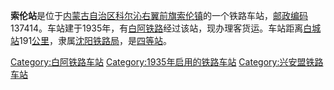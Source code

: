 {{noteTA
|1=zh-cn:始发车次; zh-hk:列車班次;
|2=zh-cn:车次; zh-hk:班次;
}}
{{Infobox China railway station 
|车站名称 = 索伦站
|车站名称拼音 = 
|电报码 = SNT
|拼音码 = SLU
|车站地址 = [[内蒙古自治区|内蒙古自治区]][[科尔沁右翼前旗|科尔沁右翼前旗]]
|归属 = [[沈阳铁路局|沈阳铁路局]]
|车站等级 = [[四等站_(中铁)|四等站]]
|线路 = [[白阿铁路|白阿铁路]]
}}
'''索伦站'''是位于[[内蒙古自治区|内蒙古自治区]][[科尔沁右翼前旗|科尔沁右翼前旗]][[索伦镇|索伦镇]]的一个铁路车站，[[邮政编码|邮政编码]]137414。车站建于1935年，有[[白阿铁路|白阿铁路]]经过该站，现办理客货运。车站距离[[白城站|白城站]]191[[公里|公里]]，隶属[[沈阳铁路局|沈阳铁路局]]，是[[四等站_(中铁)|四等站]]。

{{start rail box}}
{{s-inop|[[德伯斯站|德伯斯站]]}}
{{s-line|[[白阿铁路|白阿铁路]]}}
{{s-inop|[[明水河站|明水河站]]}}
{{end box}}
{{白阿铁路}}
{{铁路车站小作品}}
{{内蒙古小作品}}

[[Category:白阿铁路车站|Category:白阿铁路车站]]
[[Category:1935年启用的铁路车站|Category:1935年启用的铁路车站]]
[[Category:兴安盟铁路车站|Category:兴安盟铁路车站]]